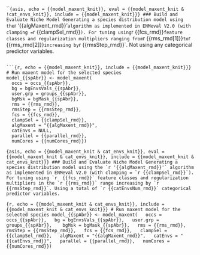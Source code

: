 ```{asis, echo = {{model_maxent_knit}}, eval = {{model_maxent_knit & !cat_envs_knit}}, include = {{model_maxent_knit}}}
### Build and Evaluate Niche Model
Generating a species distribution model using the `r '{{algMaxent_rmd}}'` algorithm as implemented in ENMeval V2.0 (with clamping = `r {{clampSel_rmd}}`).
For tuning using `r  {{fcs_rmd}}` feature classes and regularization multipliers ranging from `r {{rms_rmd[1]}}` to `r {{rms_rmd[2]}}`  increasing by `r {{rmsStep_rmd}}`. Not using any categorical predictor variables. 

```

```{r, echo = {{model_maxent_knit}}, include = {{model_maxent_knit}}}
# Run maxent model for the selected species
model_{{spAbr}} <- model_maxent(
  occs = occs_{{spAbr}},
  bg = bgEnvsVals_{{spAbr}},
  user.grp = groups_{{spAbr}}, 
  bgMsk = bgMask_{{spAbr}},
  rms = {{rms_rmd}}, 
  rmsStep = {{rmsStep_rmd}},
  fcs = {{fcs_rmd}},
  clampSel = {{clampSel_rmd}},
  algMaxent = "{{algMaxent_rmd}}",
  catEnvs = NULL,
  parallel = {{parallel_rmd}},
  numCores = {{numCores_rmd}})
```

```{asis, echo = {{model_maxent_knit & cat_envs_knit}}, eval = {{model_maxent_knit & cat_envs_knit}}, include = {{model_maxent_knit & cat_envs_knit}}}
### Build and Evaluate Niche Model
Generating a species distribution model using the `r '{{algMaxent_rmd}}'` algorithm as implemented in ENMeval V2.0 (with clamping = `r {{clampSel_rmd}}`).
For tuning using `r  {{fcs_rmd}}` feature classes and regularization multipliers in the `r {{rms_rmd}}` range increasing by `r {{rmsStep_rmd}}`. Using a total of `r {{catEnvsNum_rmd}}` categorical predictor variables. 
```

```{r, echo = {{model_maxent_knit & cat_envs_knit}}, include = {{model_maxent_knit & cat_envs_knit}}}
# Run maxent model for the selected species
model_{{spAbr}} <- model_maxent(
  occs = occs_{{spAbr}},
  bg = bgEnvsVals_{{spAbr}},
  user.grp = groups_{{spAbr}}, 
  bgMsk = bgMask_{{spAbr}},
  rms = {{rms_rmd}}, 
  rmsStep = {{rmsStep_rmd}},
  fcs = {{fcs_rmd}},
  clampSel = {{clampSel_rmd}},
  algMaxent = "{{algMaxent_rmd}}",
  catEnvs = "{{catEnvs_rmd}}",
  parallel = {{parallel_rmd}},
  numCores = {{numCores_rmd}})
```
